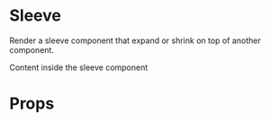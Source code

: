 

<Meta title="Layout/Sleeve" component={Sleeve} />

# Sleeve

Render a sleeve component that expand or shrink on top of another component.

<Canvas>
  <Story name="Default">
    <Box background="blue200" marginBottom={10}>
      <Sleeve background="blue200">Content inside the sleeve component</Sleeve>
    </Box>
  </Story>
</Canvas>

# Props

<ArgsTable of={Sleeve} />
